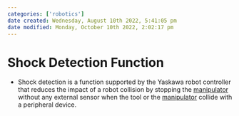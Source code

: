 ```yaml
---
categories: ['robotics']
date created: Wednesday, August 10th 2022, 5:41:05 pm
date modified: Monday, October 10th 2022, 2:02:17 pm
---
```


# Shock Detection Function
- Shock detection is a function supported by the Yaskawa robot controller that reduces the impact of a robot collision by stopping the [manipulator](Manipulator.qmd) without any external sensor when the tool or the [manipulator](Manipulator.qmd) collide with a peripheral device.



